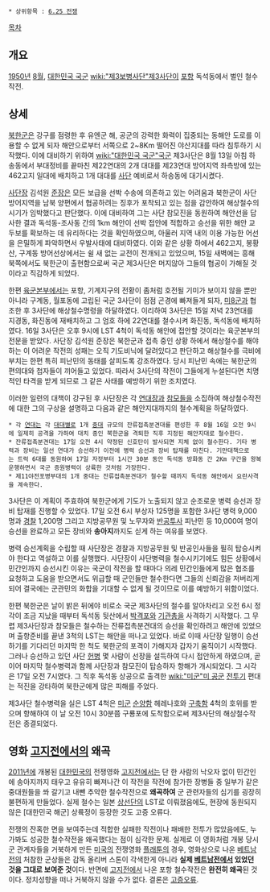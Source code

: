  * 상위항목 : [[6.25 전쟁]]

[[목차]]
== 개요 ==
[[1950년]] [[8월]], [[대한민국 국군]] [[wiki:"제3보병사단"제3사단]]이 [[포항]] 독석동에서 벌인 철수작전.

== 상세 ==
[[북한군]]은 강구를 점령한 후 유엔군 해, 공군의 강력한 화력이 집중되는 동해안 도로를 이용할 수 없게 되자 해안으로부터 서쪽으로 2~8Km 떨어진 야산지대를 따라 침투하기 시작했다. 이에 대비하기 위하여 [[wiki:"대한민국 국군"국군]] 제3사단은 8월 13일 아침 하송동에서 부대정비를 끝마친 제22연대의 2개 대대를 제23연대 방어지역 좌측방에 있는 462고지 일대에 배치하고 1개 대대를 [[사단]] 예비로서 하송동에 대기시켰다. 

[[사단장]] 김석원 [[준장]]은 모든 보급을 선박 수송에 의존하고 있는 어려움과 북한군이 사단 방어지역을 남북 양편에서 협공하려는 징후가 포착되고 있는 점을 감안하여 해상철수의 시기가 임박했다고 판단했다. 이에 대비하여 그는 사단 참모진을 동원하여 해안선을 답사한 결과 독석동-조사동 간의 1km 해안이 선박 접안에 적합하고 승선을 위한 해안 교두보를 확보하는 데 유리하다는 것을 확인하였으며, 아울러 지역 내의 이용 가능한 어선을 은밀하게 파악하면서 우발사태에 대비하였다. 
이와 같은 상황 하에서 462고지, 봉황산, 구계동 방어선상에서는 쉴 새 없는 교전이 전개되고 있었으며, 15일 새벽에는 흥해 북쪽에서도 북한군이 출현함으로써 국군 제3사단은 머지않아 그들의 협공이 가해질 것이라고 직감하게 되었다.

한편 [[육군본부]]에서는 포항, 기계지구의 전황이 좀처럼 호전될 기미가 보이지 않을 뿐만 아니라 구계동, 월포동에 고립된 국군 3사단이 점점 곤경에 빠져들게 되자, [[미8군]]과 협조한 후 3사단에 해상철수명령을 하달하였다. 
이리하여 3사단은 15일 저녁 23연대를 지경동, 화진동에 재배치하고 그 엄호 하에 22연대를 철수시켜 화진동, 독석동에 배치하였다. 16일 3사단은 오후 9시에 LST 4척이 독석동 해안에 접안할 것이라는 육군본부의 전문을 받았다. 사단장 김석원 준장은 북한군과 접촉 중인 상황 하에서 해상철수를 해야 하는 이 어려운 작전의 성패는 오직 기도비닉에 달려있다고 판단하고 해상철수를 극비에 부치는 한편 특히 피난민의 동태를 살피도록 강조하였다. 당시 피난민 속에는 북한군의 편의대와 첩자들이 끼어들고 있었다. 따라서 3사단의 작전이 그들에게 누설된다면 치명적인 타격을 받게 되므로 그 같은 사태를 예방하기 위한 조치였다.

이러한 일련의 대책이 강구된 후 사단장은 각 [[연대장]]과 [[참모]]들을 소집하여 해상철수작전에 대한 그의 구상을 설명하고 다음과 같은 해안지대까지의 철수계획을 하달하였다.

 * 각 [[연대]]는 각 [[대대]]별로 1개 [[중대]] 규모의 잔류접촉분견대를 편성한 후 8월 16일 오전 9시에 일제히 공격을 가하여 대치 중인 북한군을 격퇴한 직후 지정된 해안지대로 철수한다.
 * 잔류접촉분견대는 17일 오전 4시 약정된 신호탄이 발사되면 지체 없이 철수한다. 기타 병력과 장비는 일선 연대가 승선하기 이전에 병력 승선과 장비 탑재를 마친다. 기만대책으로는 트럭 6대를 동원하여 17일 자정부터 1시간 30분 동안 독석동 방화동 간 2Km 구간을 왕복운행하면서 국군 증원병력이 상륙한 것처럼 가장한다. 
 * 제11야전포병부대의 1개 중대는 잔류접촉분견대가 철수할 때까지 독석동 해안에서 요란사격을 계속한다. 

3사단은 이 계획이 주효하여 북한군에게 기도가 노출되지 않고 순조로운 병력 승선과 장비 탑재를 진행할 수 있었다. 
17일 오전 6시 부상자 125명을 포함한 3사단 병력 9,000명과 [[경찰]] 1,200명 그리고 지방공무원 및 노무자와 [[반공]]투사 피난민 등 10,000여 명이 승선을 완료하고 모든 장비와 '''송아지'''까지도 싣게 하는 여유를 보였다.

병력 승선계획을 수립할 때 사단장은 경찰과 지방공무원 및 반공인사들을 필히 탑승시켜야 한다고 역설하고 이를 실행했다. 사단장이 사단병력을 철수시키기에도 힘든 상황에서 민간인까지 승선시킨 이유는 국군이 작전을 할 때마다 의레 민간인들에게 많은 협조를 요청하고 도움을 받으면서도 위급할 때 군인들만 철수한다면 그들의 신뢰감을 저버리게 되어 결국에는 군관민의 화합을 기대할 수 없게 될 것이므로 이를 예방하기 위함이었다. 

한편 북한군은 날이 밝은 뒤에야 비로소 국군 제3사단의 철수를 알아차리고 오전 6시 정각이 조금 지났을 때부터 독석동 뒷산에서 [[박격포]]와 [[기관총]]을 사격하기 시작했다. 그 무렵 제3사단장과 참모들은 철수하는 잔류접촉분견대의 승선을 확인하려고 해안에 있었으며 출항준비를 끝낸 3척의 LST는 해안을 떠나고 있었다.
바로 이때 사단장 일행이 승선하기를 기다리던 마지막 한 척도 북한군의 포격이 가해지자 갑자기 움직이기 시작했다. 그러나 승선하고 있던 사단 [[헌병]] 몇 사람이 선장을 설득하여 다시 접안하게 하였으며, 곧 이어 마지막 철수병력과 함께 사단장과 참모진이 탑승하자 항해가 개시되었다. 그 시각은 17일 오전 7시였다. 그 직후 독석동 상공으로 출격한 [[wiki:"미군"미 공군]] [[전투기]] 편대는 적진을 강타하여 북한군에게 많은 피해를 주었다. 

제3사단 철수병력을 실은 LST 4척은 [[미군]] [[순양함]] 헤레나호와 [[구축함]] 4척의 호위를 받으며 항해하여 이 날 오전 10시 30분쯤 구룡포에 도착함으로써 제3사단의 해상철수작전은 종결되었다.

== 영화 [[고지전]]에서의 '''왜곡''' ==
[[2011년]]에 개봉된 [[대한민국]]의 전쟁영화 [[고지전]]에서는 단 한 사람의 낙오자 없이 민간인에 송아지까지 태우고 유유히 빠져나간 이 작전을 작전에 참가한 장병들 중 일부가 같은 중대원들을 쏴 갈기고 내뺀 추악한 철수작전으로 '''왜곡하여''' 군 관련자들의 심기를 굉장히 불편하게 만들었다. 실제 철수는 일본 [[상선단]]의 LST로 이뤄졌음에도, 현장에 동원되지 않은 [대한민국 해군] 상륙정이 등장한 것도 고증 오류다.

전쟁의 잔혹한 면을 보여주는데 적합한 실패한 작전이나 패배한 전투가 많았음에도, 누가봐도 성공한 철수작전을 왜곡했다는 점이 심각한 문제. 실제로 이 영화처럼 개봉 당시 군 관계자들을 거북하게 만든 [[미국]]의 전쟁영화 [[플래툰]]의 경우, 영화상으로 나온 [[베트남전]]의 처참한 군상들은 감독 올리버 스톤이 각색한게 아니라 '''실제 [[베트남전]]에서 있었던 것을 그대로 보여준 것'''이다. 반면에 [[고지전]]에서 나온 포항 철수작전은 '''완전히 왜곡'''된 것이다. 정치성향을 떠나 거북하지 않을 수가 없다. 결론은 [[고증오류]].

